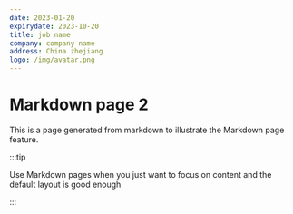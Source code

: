 ```yaml
---
date: 2023-01-20
expirydate: 2023-10-20
title: job name
company: company name
address: China zhejiang
logo: /img/avatar.png
---
```


# Markdown page 2

This is a page generated from markdown to illustrate the Markdown page feature.

:::tip

Use Markdown pages when you just want to focus on content and the default layout is good enough

:::